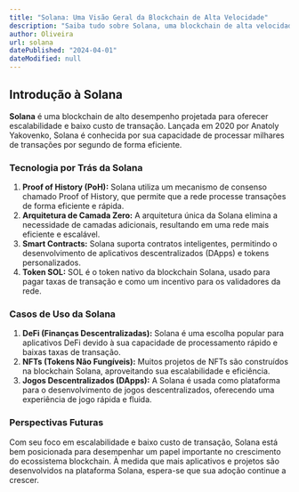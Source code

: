 ```yaml
---
title: "Solana: Uma Visão Geral da Blockchain de Alta Velocidade"
description: "Saiba tudo sobre Solana, uma blockchain de alta velocidade que visa escalabilidade e baixo custo de transação."
author: Oliveira
url: solana
datePublished: "2024-04-01"
dateModified: null
---
```


## Introdução à Solana

**Solana** é uma blockchain de alto desempenho projetada para oferecer escalabilidade e baixo custo de transação. Lançada em 2020 por Anatoly Yakovenko, Solana é conhecida por sua capacidade de processar milhares de transações por segundo de forma eficiente.

### Tecnologia por Trás da Solana

1. **Proof of History (PoH):** Solana utiliza um mecanismo de consenso chamado Proof of History, que permite que a rede processe transações de forma eficiente e rápida.
2. **Arquitetura de Camada Zero:** A arquitetura única da Solana elimina a necessidade de camadas adicionais, resultando em uma rede mais eficiente e escalável.
3. **Smart Contracts:** Solana suporta contratos inteligentes, permitindo o desenvolvimento de aplicativos descentralizados (DApps) e tokens personalizados.
4. **Token SOL:** SOL é o token nativo da blockchain Solana, usado para pagar taxas de transação e como um incentivo para os validadores da rede.

### Casos de Uso da Solana

1. **DeFi (Finanças Descentralizadas):** Solana é uma escolha popular para aplicativos DeFi devido à sua capacidade de processamento rápido e baixas taxas de transação.
2. **NFTs (Tokens Não Fungíveis):** Muitos projetos de NFTs são construídos na blockchain Solana, aproveitando sua escalabilidade e eficiência.
3. **Jogos Descentralizados (DApps):** A Solana é usada como plataforma para o desenvolvimento de jogos descentralizados, oferecendo uma experiência de jogo rápida e fluida.

### Perspectivas Futuras

Com seu foco em escalabilidade e baixo custo de transação, Solana está bem posicionada para desempenhar um papel importante no crescimento do ecossistema blockchain. À medida que mais aplicativos e projetos são desenvolvidos na plataforma Solana, espera-se que sua adoção continue a crescer.

